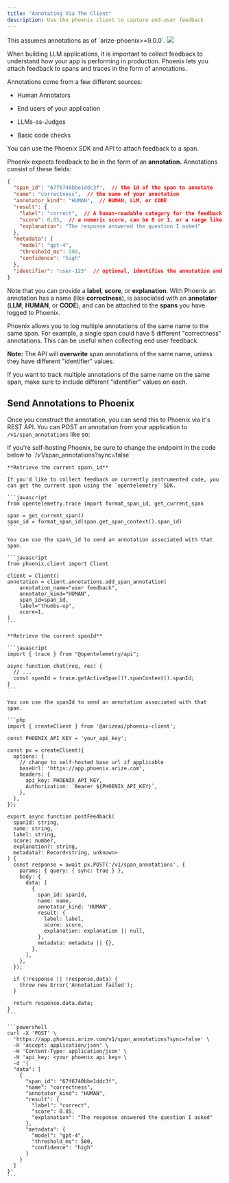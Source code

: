 ```yaml
---
title: "Annotating Via The Client"
description: Use the phoenix client to capture end-user feedback
---
```


<Info>
This assumes annotations as of `arize-phoenix>=9.0.0`.

</Info>

<Frame caption="">
  <img src="/images/3e4a596d-image.jpeg" />
</Frame>

When building LLM applications, it is important to collect feedback to understand how your app is performing in production. Phoenix lets you attach feedback to spans and traces in the form of annotations.

Annotations come from a few different sources:

* Human Annotators

* End users of your application

* LLMs-as-Judges

* Basic code checks

You can use the Phoenix SDK and API to attach feedback to a span.

Phoenix expects feedback to be in the form of an **annotation.** Annotations consist of these fields:

```json
{
  "span_id": "67f6740bbe1ddc3f",  // the id of the span to annotate
  "name": "correctness",  // the name of your annotation
  "annotator_kind": "HUMAN",  // HUMAN, LLM, or CODE
  "result": {
    "label": "correct",  // A human-readable category for the feedback
    "score": 0.85,  // a numeric score, can be 0 or 1, or a range like 0 to 100
    "explanation": "The response answered the question I asked"
  },
  "metadata": {
    "model": "gpt-4",
    "threshold_ms": 500,
    "confidence": "high"
  },
  "identifier": "user-123"  // optional, identifies the annotation and enables upserts
}
```

Note that you can provide a **label**, **score**, or **explanation**. With Phoenix an annotation has a name (like **correctness**), is associated with an **annotator** (**LLM**, **HUMAN**, or **CODE**), and can be attached to the **spans** you have logged to Phoenix.

<Warning>
Phoenix allows you to log multiple annotations of the same name to the same span. For example, a single span could have 5 different "correctness" annotations. This can be useful when collecting end user feedback.

**Note:** The API will **overwrite** span annotations of the same name, unless they have different "identifier" values.

If you want to track multiple annotations of the same name on the same span, make sure to include different "identifier" values on each.

</Warning>

## Send Annotations to Phoenix

Once you construct the annotation, you can send this to Phoenix via it's REST API. You can POST an annotation from your application to `/v1/span_annotations` like so:

<Check>
If you're self-hosting Phoenix, be sure to change the endpoint in the code below to `<your phoenix endpoint>/v1/span_annotations?sync=false`

</Check>

<Tabs>

  <Tab title="Python">

    **Retrieve the current span\_id**

    If you'd like to collect feedback on currently instrumented code, you can get the current span using the `opentelemetry` SDK.

    ```javascript
    from opentelemetry.trace import format_span_id, get_current_span

    span = get_current_span()
    span_id = format_span_id(span.get_span_context().span_id)
    ```

    You can use the span\_id to send an annotation associated with that span.

    ```javascript
    from phoenix.client import Client

    client = Client()
    annotation = client.annotations.add_span_annotation(
        annotation_name="user feedback",
        annotator_kind="HUMAN",
        span_id=span_id,
        label="thumbs-up",
        score=1,
    )
    ```

  </Tab> 

  <Tab title="TypeScript">

    **Retrieve the current spanId**

    ```javascript
    import { trace } from "@opentelemetry/api";

    async function chat(req, res) {
      // ...
      const spanId = trace.getActiveSpan()?.spanContext().spanId;
    }
    ```

    You can use the spanId to send an annotation associated with that span.

    ```php
    import { createClient } from '@arizeai/phoenix-client';

    const PHOENIX_API_KEY = 'your_api_key';

    const px = createClient({
      options: {
        // change to self-hosted base url if applicable
        baseUrl: 'https://app.phoenix.arize.com',
        headers: {
          api_key: PHOENIX_API_KEY,
          Authorization: `Bearer ${PHOENIX_API_KEY}`,
        },
      },
    });

    export async function postFeedback(
      spanId: string,
      name: string,
      label: string,
      score: number,
      explanation?: string,
      metadata?: Record<string, unknown>
    ) {
      const response = await px.POST('/v1/span_annotations', {
        params: { query: { sync: true } },
        body: {
          data: [
            {
              span_id: spanId,
              name: name,
              annotator_kind: 'HUMAN',
              result: {
                label: label,
                score: score,
                explanation: explanation || null,
              },
              metadata: metadata || {},
            },
          ],
        },
      });

      if (!response || !response.data) {
        throw new Error('Annotation failed');
      }

      return response.data.data;
    }
    ```
    
  </Tab>

  <Tab title="curl">

    ```powershell
    curl -X 'POST' \
      'https://app.phoenix.arize.com/v1/span_annotations?sync=false' \
      -H 'accept: application/json' \
      -H 'Content-Type: application/json' \
      -H 'api_key: <your phoenix api key> \
      -d '{
      "data": [
        {
          "span_id": "67f6740bbe1ddc3f",
          "name": "correctness",
          "annotator_kind": "HUMAN",
          "result": {
            "label": "correct",
            "score": 0.85,
            "explanation": "The response answered the question I asked"
          },
          "metadata": {
            "model": "gpt-4",
            "threshold_ms": 500,
            "confidence": "high"
          }
        }
      ]
    }'
    ```
    
  </Tab>

</Tabs>
